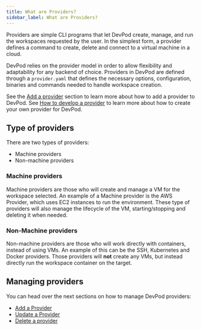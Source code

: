 ```yaml
---
title: What are Providers?
sidebar_label: What are Providers?
---
```


Providers are simple CLI programs that let DevPod create, manage, and run the workspaces requested by the user.
In the simplest form, a provider defines a command to create, delete and connect to a virtual machine in a cloud.

DevPod relies on the provider model in order to allow flexibility and adaptability for any backend of choice.
Providers in DevPod are defined through a `provider.yaml` that defines the necessary options, configuration, binaries and commands needed to handle workspace creation.

See the [Add a provider](./add-provider.mdx) section to learn more about how to add a provider to DevPod.
See [How to develop a provider](../developing-providers/quickstart.mdx) to learn more about how to create your own provider for DevPod.

## Type of providers

There are two types of providers:

* Machine providers
* Non-machine providers

### Machine providers

Machine providers are those who will create and manage a VM for the workspace
selected.
An example of a Machine provider is the AWS Provider, which uses EC2 instances to
run the environment.
These type of providers will also manage the lifecycle of the VM, starting/stopping
and deleting it when needed.

### Non-Machine providers

Non-machine providers are those who will work directly with containers, instead
of using VMs.
An example of this can be the SSH, Kubernetes and Docker providers.
Those providers will **not** create any VMs, but instead directly run the workspace
container on the target.

## Managing providers

You can head over the next sections on how to manage DevPod providers:

- [Add a Provider](./add-provider.mdx)
- [Update a Provider](./update-provider.mdx)
- [Delete a provider](./delete-provider.mdx)
